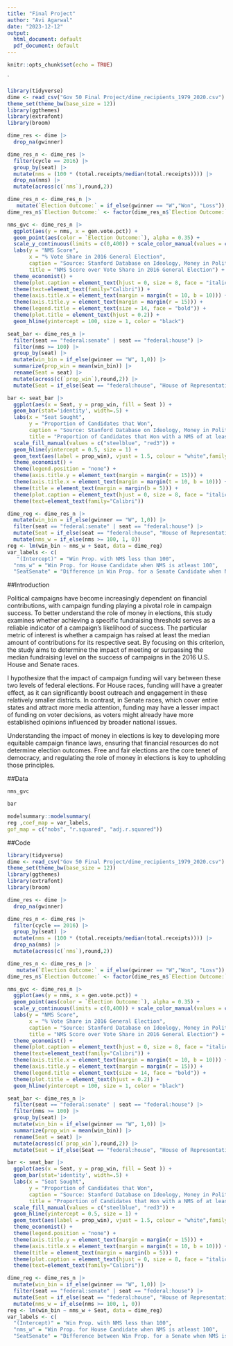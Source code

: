 ```yaml
---
title: "Final Project"
author: "Avi Agarwal"
date: "2023-12-12"
output:
  html_document: default
  pdf_document: default
---
```


```r
knitr::opts_chunk$set(echo = TRUE)
```

`
```r
library(tidyverse)
dime <- read_csv("Gov 50 Final Project/dime_recipients_1979_2020.csv")
theme_set(theme_bw(base_size = 12))
library(ggthemes)
library(extrafont)
library(broom)
```

```r
dime_res <- dime |>
  drop_na(gwinner)
```

```r
dime_res_n <- dime_res |>
  filter(cycle == 2016) |>
  group_by(seat) |>
  mutate(nms = (100 * (total.receipts/median(total.receipts)))) |>
  drop_na(nms) |>
  mutate(across(c(`nms`),round,2))
```

```r
dime_res_n <- dime_res_n |>
   mutate(`Election Outcome:` = if_else(gwinner == "W","Won", "Loss"))
dime_res_n$`Election Outcome:` <- factor(dime_res_n$`Election Outcome:`, levels = c("Won","Loss"))
```

```r
nms_gvc <- dime_res_n |>
  ggplot(aes(y = nms, x = gen.vote.pct)) + 
  geom_point(aes(color = `Election Outcome:`), alpha = 0.35) + 
  scale_y_continuous(limits = c(0,400)) + scale_color_manual(values = c("darkblue", "red3")) + 
  labs(y = "NMS Score",
       x = "% Vote Share in 2016 General Election",
       caption = "Source: Stanford Database on Ideology, Money in Politics, and Elections.",
       title = "NMS Score over Vote Share in 2016 General Election") +
  theme_economist() + 
  theme(plot.caption = element_text(hjust = 0, size = 8, face = "italic")) + 
  theme(text=element_text(family="Calibri")) +
  theme(axis.title.x = element_text(margin = margin(t = 10, b = 10))) +
  theme(axis.title.y = element_text(margin = margin(r = 15))) +
  theme(legend.title = element_text(size = 14, face = "bold")) +
  theme(plot.title = element_text(hjust = 0.2)) +
  geom_hline(yintercept = 100, size = 1, color = "black") 
```

```r
seat_bar <- dime_res_n |>
  filter(seat == "federal:senate" | seat == "federal:house") |>
  filter(nms >= 100) |>
  group_by(seat) |>
  mutate(win_bin = if_else(gwinner == "W", 1,0)) |>
  summarize(prop_win = mean(win_bin)) |>
  rename(Seat = seat) |>
  mutate(across(c(`prop_win`),round,2)) |>
  mutate(Seat = if_else(Seat == "federal:house", "House of Representatives", "Senate"))

bar <- seat_bar |> 
  ggplot(aes(x = Seat, y = prop_win, fill = Seat )) + 
  geom_bar(stat='identity', width=.5) + 
  labs(x = "Seat Sought", 
       y = "Proportion of Candidates that Won",
       caption = "Source: Stanford Database on Ideology, Money in Politics, and Elections.", 
       title = "Proportion of Candidates that Won with a NMS of at least 100") + 
  scale_fill_manual(values = c("steelblue", "red3")) + 
  geom_hline(yintercept = 0.5, size = 1) + 
  geom_text(aes(label = prop_win), vjust = 1.5, colour = "white",family="Calibri" ) +  
  theme_economist() +
  theme(legend.position = "none") + 
  theme(axis.title.y = element_text(margin = margin(r = 15))) + 
  theme(axis.title.x = element_text(margin = margin(t = 10, b = 10))) + 
  theme(title = element_text(margin = margin(b = 5))) + 
  theme(plot.caption = element_text(hjust = 0, size = 8, face = "italic")) +
  theme(text=element_text(family="Calibri")) 
```


```r
dime_reg <- dime_res_n |>
  mutate(win_bin = if_else(gwinner == "W", 1,0)) |>
  filter(seat == "federal:senate" | seat == "federal:house") |>
  mutate(Seat = if_else(seat == "federal:house", "House of Representatives", "Senate")) |>
  mutate(nms_w = if_else(nms >= 100, 1, 0))
reg <- lm(win_bin ~ nms_w + Seat, data = dime_reg)
var_labels <- c(
   "(Intercept)" = "Win Prop. with NMS less than 100",
  "nms_w" = "Win Prop. for House Candidate when NMS is atleast 100",
  "SeatSenate" = "Difference in Win Prop. for a Senate Candidate when NMS is atleast 100")
```

##Introduction

Political campaigns have become increasingly dependent on financial contributions, with campaign funding playing a pivotal role in campaign success. To better understand the role of money in elections, this study examines whether achieving a specific fundraising threshold serves as a reliable indicator of a campaign's likelihood of success. The particular metric of interest is whether a campaign has raised at least the median amount of contributions for its respective seat. By focusing on this criterion, the study aims to determine the impact of meeting or surpassing the median fundraising level on the success of campaigns in the 2016 U.S. House and Senate races.

I hypothesize that the impact of campaign funding will vary between these two levels of federal elections. For House races, funding will have a greater effect, as it can significantly boost outreach and engagement in these relatively smaller districts. In contrast, in Senate races, which cover entire states and attract more media attention, funding may have a lesser impact of funding on voter decisions, as voters might already have more established opinions influenced by broader national issues.

Understanding the impact of money in elections is key to developing more equitable campaign finance laws, ensuring that financial resources do not determine election outcomes. Free and fair elections are the core tenet of democracy, and regulating the role of money in elections is key to upholding those principles.

##Data

```r
nms_gvc
```

```r
bar
```

```r
modelsummary::modelsummary(
reg ,coef_map = var_labels,
gof_map = c("nobs", "r.squared", "adj.r.squared"))
```

##Code


```r
library(tidyverse)
dime <- read_csv("Gov 50 Final Project/dime_recipients_1979_2020.csv")
theme_set(theme_bw(base_size = 12))
library(ggthemes)
library(extrafont)
library(broom)
```

```r
dime_res <- dime |>
  drop_na(gwinner)
```

```r
dime_res_n <- dime_res |>
  filter(cycle == 2016) |>
  group_by(seat) |>
  mutate(nms = (100 * (total.receipts/median(total.receipts)))) |>
  drop_na(nms) |>
  mutate(across(c(`nms`),round,2))
```

```r
dime_res_n <- dime_res_n |>
   mutate(`Election Outcome:` = if_else(gwinner == "W","Won", "Loss"))
dime_res_n$`Election Outcome:` <- factor(dime_res_n$`Election Outcome:`, levels = c("Won","Loss"))
```

```r
nms_gvc <- dime_res_n |>
  ggplot(aes(y = nms, x = gen.vote.pct)) + 
  geom_point(aes(color = `Election Outcome:`), alpha = 0.35) + 
  scale_y_continuous(limits = c(0,400)) + scale_color_manual(values = c("darkblue", "red3")) + 
  labs(y = "NMS Score",
       x = "% Vote Share in 2016 General Election",
       caption = "Source: Stanford Database on Ideology, Money in Politics, and Elections.",
       title = "NMS Score over Vote Share in 2016 General Election") +
  theme_economist() + 
  theme(plot.caption = element_text(hjust = 0, size = 8, face = "italic")) + 
  theme(text=element_text(family="Calibri")) +
  theme(axis.title.x = element_text(margin = margin(t = 10, b = 10))) +
  theme(axis.title.y = element_text(margin = margin(r = 15))) +
  theme(legend.title = element_text(size = 14, face = "bold")) +
  theme(plot.title = element_text(hjust = 0.2)) +
  geom_hline(yintercept = 100, size = 1, color = "black") 
```

```r
seat_bar <- dime_res_n |>
  filter(seat == "federal:senate" | seat == "federal:house") |>
  filter(nms >= 100) |>
  group_by(seat) |>
  mutate(win_bin = if_else(gwinner == "W", 1,0)) |>
  summarize(prop_win = mean(win_bin)) |>
  rename(Seat = seat) |>
  mutate(across(c(`prop_win`),round,2)) |>
  mutate(Seat = if_else(Seat == "federal:house", "House of Representatives", "Senate"))

bar <- seat_bar |> 
  ggplot(aes(x = Seat, y = prop_win, fill = Seat )) + 
  geom_bar(stat='identity', width=.5) + 
  labs(x = "Seat Sought", 
       y = "Proportion of Candidates that Won",
       caption = "Source: Stanford Database on Ideology, Money in Politics, and Elections.", 
       title = "Proportion of Candidates that Won with a NMS of at least 100") + 
  scale_fill_manual(values = c("steelblue", "red3")) + 
  geom_hline(yintercept = 0.5, size = 1) + 
  geom_text(aes(label = prop_win), vjust = 1.5, colour = "white",family="Calibri" ) +  
  theme_economist() +
  theme(legend.position = "none") + 
  theme(axis.title.y = element_text(margin = margin(r = 15))) + 
  theme(axis.title.x = element_text(margin = margin(t = 10, b = 10))) + 
  theme(title = element_text(margin = margin(b = 5))) + 
  theme(plot.caption = element_text(hjust = 0, size = 8, face = "italic")) +
  theme(text=element_text(family="Calibri")) 
```


```r
dime_reg <- dime_res_n |>
  mutate(win_bin = if_else(gwinner == "W", 1,0)) |>
  filter(seat == "federal:senate" | seat == "federal:house") |>
  mutate(Seat = if_else(seat == "federal:house", "House of Representatives", "Senate")) |>
  mutate(nms_w = if_else(nms >= 100, 1, 0))
reg <- lm(win_bin ~ nms_w + Seat, data = dime_reg)
var_labels <- c(
  "(Intercept)" = "Win Prop. with NMS less than 100",
  "nms_w" = "Win Prop. for House Candidate when NMS is atleast 100",
  "SeatSenate" = "Difference between Win Prop. for a Senate when NMS is atleast 100")
```